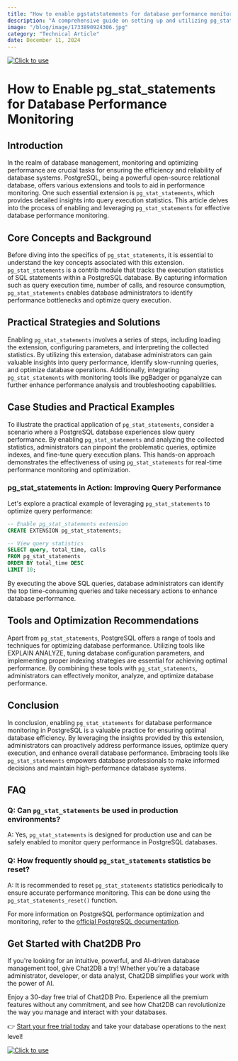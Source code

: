 ```yaml
---
title: "How to enable pgstatstatements for database performance monitoring"
description: "A comprehensive guide on setting up and utilizing pg_stat_statements extension for effective database performance monitoring in PostgreSQL."
image: "/blog/image/1733890924306.jpg"
category: "Technical Article"
date: December 11, 2024
---
```

[![Click to use](/image/blog/bg/chat2db1.png)](https://app.chat2db.ai/)
# How to Enable pg_stat_statements for Database Performance Monitoring


<Authors date="December 11, 2024">
  <Author name="Rowan Hill" link="https://chat2db.ai" />
</Authors>

## Introduction

In the realm of database management, monitoring and optimizing performance are crucial tasks for ensuring the efficiency and reliability of database systems. PostgreSQL, being a powerful open-source relational database, offers various extensions and tools to aid in performance monitoring. One such essential extension is `pg_stat_statements`, which provides detailed insights into query execution statistics. This article delves into the process of enabling and leveraging `pg_stat_statements` for effective database performance monitoring.

## Core Concepts and Background

Before diving into the specifics of `pg_stat_statements`, it is essential to understand the key concepts associated with this extension. `pg_stat_statements` is a contrib module that tracks the execution statistics of SQL statements within a PostgreSQL database. By capturing information such as query execution time, number of calls, and resource consumption, `pg_stat_statements` enables database administrators to identify performance bottlenecks and optimize query execution.

## Practical Strategies and Solutions

Enabling `pg_stat_statements` involves a series of steps, including loading the extension, configuring parameters, and interpreting the collected statistics. By utilizing this extension, database administrators can gain valuable insights into query performance, identify slow-running queries, and optimize database operations. Additionally, integrating `pg_stat_statements` with monitoring tools like pgBadger or pganalyze can further enhance performance analysis and troubleshooting capabilities.

## Case Studies and Practical Examples

To illustrate the practical application of `pg_stat_statements`, consider a scenario where a PostgreSQL database experiences slow query performance. By enabling `pg_stat_statements` and analyzing the collected statistics, administrators can pinpoint the problematic queries, optimize indexes, and fine-tune query execution plans. This hands-on approach demonstrates the effectiveness of using `pg_stat_statements` for real-time performance monitoring and optimization.

### pg_stat_statements in Action: Improving Query Performance

Let's explore a practical example of leveraging `pg_stat_statements` to optimize query performance:

```sql
-- Enable pg_stat_statements extension
CREATE EXTENSION pg_stat_statements;

-- View query statistics
SELECT query, total_time, calls
FROM pg_stat_statements
ORDER BY total_time DESC
LIMIT 10;
```

By executing the above SQL queries, database administrators can identify the top time-consuming queries and take necessary actions to enhance database performance.

## Tools and Optimization Recommendations

Apart from `pg_stat_statements`, PostgreSQL offers a range of tools and techniques for optimizing database performance. Utilizing tools like EXPLAIN ANALYZE, tuning database configuration parameters, and implementing proper indexing strategies are essential for achieving optimal performance. By combining these tools with `pg_stat_statements`, administrators can effectively monitor, analyze, and optimize database performance.

## Conclusion

In conclusion, enabling `pg_stat_statements` for database performance monitoring in PostgreSQL is a valuable practice for ensuring optimal database efficiency. By leveraging the insights provided by this extension, administrators can proactively address performance issues, optimize query execution, and enhance overall database performance. Embracing tools like `pg_stat_statements` empowers database professionals to make informed decisions and maintain high-performance database systems.

## FAQ

### Q: Can `pg_stat_statements` be used in production environments?

A: Yes, `pg_stat_statements` is designed for production use and can be safely enabled to monitor query performance in PostgreSQL databases.

### Q: How frequently should `pg_stat_statements` statistics be reset?

A: It is recommended to reset `pg_stat_statements` statistics periodically to ensure accurate performance monitoring. This can be done using the `pg_stat_statements_reset()` function.

For more information on PostgreSQL performance optimization and monitoring, refer to the [official PostgreSQL documentation](https://www.postgresql.org/docs/current/index.html).


## Get Started with Chat2DB Pro

If you're looking for an intuitive, powerful, and AI-driven database management tool, give Chat2DB a try! Whether you're a database administrator, developer, or data analyst, Chat2DB simplifies your work with the power of AI.

Enjoy a 30-day free trial of Chat2DB Pro. Experience all the premium features without any commitment, and see how Chat2DB can revolutionize the way you manage and interact with your databases.

👉 [Start your free trial today](https://app.chat2db.ai/) and take your database operations to the next level!

[![Click to use](/image/blog/bg/chat2db.jpg)](https://app.chat2db.ai/)